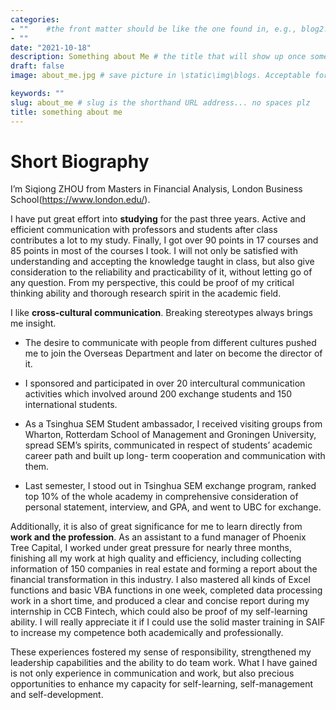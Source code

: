 ```yaml
---
categories:  
- ""    #the front matter should be like the one found in, e.g., blog2.md. It cannot be like the normal Rmd we used
- ""
date: "2021-10-18"
description: Something about Me # the title that will show up once someone gets to this page
draft: false
image: about_me.jpg # save picture in \static\img\blogs. Acceptable formats= jpg, jpeg, or png . Your iPhone pics wont work

keywords: ""
slug: about_me # slug is the shorthand URL address... no spaces plz
title: something about me
---
```


# Short Biography

I’m Siqiong ZHOU from Masters in Financial Analysis, London Business School(<https://www.london.edu/>). 

I have put great effort into **studying** for the past three years. Active and efficient communication with professors and students after class contributes a lot to my study. Finally, I got over 90 points in 17 courses and 85 points in most of the courses I took. I will not only be satisfied with understanding and accepting the knowledge taught in class, but also give consideration to the reliability and practicability of it, without letting go of any question. From my perspective, this could be proof of my critical thinking ability and thorough research spirit in the academic field.

I like **cross-cultural communication**. 
Breaking stereotypes always brings me insight. 

- The desire to communicate with people from different cultures pushed me to join the Overseas Department and later on become the director of it. 

- I sponsored and participated in over 20 intercultural communication activities which involved around 200 exchange students and 150 international students. 

- As a Tsinghua SEM Student ambassador, I received visiting groups from Wharton, Rotterdam School of Management and Groningen University, spread SEM's spirits, communicated in respect of students' academic career path and built up long- term cooperation and communication with them. 

- Last semester, I stood out in Tsinghua SEM exchange program, ranked top 10% of the whole academy in comprehensive consideration of personal statement, interview, and GPA, and went to UBC for exchange.

Additionally, it is also of great significance for me to learn directly from **work and the profession**. 
As an assistant to a fund manager of Phoenix Tree Capital, I worked under great pressure for nearly three months, finishing all my work at high quality and efficiency, including collecting information of 150 companies in real estate and forming a report about the financial transformation in this industry. I also mastered all kinds of Excel functions and basic VBA functions in one week, completed data processing work in a short time, and produced a clear and concise report during my internship in CCB Fintech, which could also be proof of my self-learning ability. I will really appreciate it if I could use the solid master training in SAIF to increase my competence both academically and professionally.

These experiences fostered my sense of responsibility, strengthened my leadership capabilities and the ability to do team work. What I have gained is not only experience in communication and work, but also precious opportunities to enhance my capacity for self-learning, self-management and self-development.   
